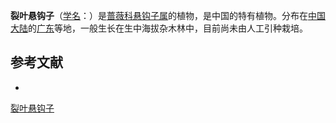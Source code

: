{{Speciesbox
| name = 裂叶悬钩子
| status = 
| status_system = 
| image =
| genus = Rubus
| species = howii
| authority = Merr. et Chun
}}

'''裂叶悬钩子'''（[[学名|学名]]：{{lang|la|''Rubus howii''}}）是[[蔷薇科|蔷薇科]][[悬钩子属|悬钩子属]]的植物，是中国的特有植物。分布在[[中国大陆|中国大陆]]的[[广东|广东]]等地，一般生长在生中海拔杂木林中，目前尚未由人工引种栽培。

== 参考文献 ==
<div class="references-small">
* {{cite web| url =http://www.bioinfo.cn/db05/KmzwSpecies.php?action=view&id=19437| title =裂叶悬钩子| work =《中国高等植物数据库全库》| publisher =中国科学院微生物研究所| author =昆明植物研究所| accessdate =2009-02-25| deadurl =yes| archiveurl =https://web.archive.org/web/20160305044557/http://www.bioinfo.cn/db05/KmzwSpecies.php?action=view&id=19437| archivedate =2016-03-05| df =}}
</div>
{{Taxonbar|from=Q15230609}}

[[Category:悬钩子属|裂叶悬钩子]]


{{植物小作品}}